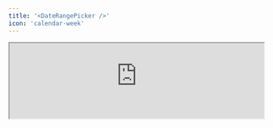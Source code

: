 ```yaml
---
title: '<DateRangePicker />'
icon: 'calendar-week'
---
```


<Frame>
  <iframe
    height={500}
    width='100%'
    src="https://morph-data-components-storybook.netlify.app/iframe.html?args=&globals=&id=input-components-date-picker--date-range-picker-story"
  />
</Frame>

`<DateRangePicker>` is a component for entering a date range into the state declared by the `defineState()` function.

```tsx
import { defineState } from '@morph-data/components';

export const { dateStart, dateEnd } = defineState({ dateStart: undefined, dateEnd: undefined });

<DateRangePicker state={[dateStart, dateEnd]} />
```

## Properties

<ParamField path="state" type="[State, State]" required>
  State object to bind the input values of the component. Specify the state declared by the `defineState()` function. Specify the start date and end date in an array of length 2.
</ParamField>


